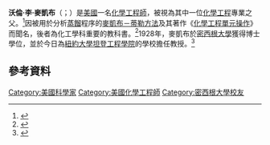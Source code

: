 {{Infobox scientist
| name = 沃倫·李·麥凱布
| native_name = Warren Lee McCabe
| native_name_lang = en
| birth_date = {{Birth date|1899|8|7}}
| birth_place = [[美國|美國]][[密西根州|密西根州]][[貝城_(密西根州)|貝城]] 
| death_date = {{Death date and age|1982|8|24|1899|8|7}}
| death_place = 美國[[北卡羅萊納州|北卡羅萊納州]]{{link-en|黑山城|Black Mountain, North Carolina}}
| nationality = {{USA}}
| field = [[化學工程|化學工程]]
| alma_mater = [[密西根大學|密西根大學]]
| known_for = {{nowrap|[[麥凱布－蒂勒方法|麥凱布－蒂勒方法]] }}
| awards = {{nowrap|[[William_H._Walker_Award|William H. Walker Award]] <br /> Founder's Award <br /> [[Warren_K._Lewis_Award|Warren K. Lewis Award]] <br /> [[Tyler_Award|Tyler Award]] <br /> [[U.S._Presidential_Certificate_of_Merit|U.S. Presidential Certificate of Merit]] <br /> [[Golden_Key_Award|Golden Key Award]] }}
}}

'''沃倫·李·麥凱布'''（{{lang-en|Warren Lee McCabe}}；{{bd|1899年|8月7日|1982年|8月24日}}）是[[美國|美國]]一名[[化學工程師|化學工程師]]，被視為其中一位[[化學工程|化學工程]]專業之父。<ref>{{cite book|title=Memorial Tributes: National Academy of Engineering|volume=2|year=1984|publisher=The National Academies Press|isbn=978-0-309-03482-1|page=193|url=http://www.nap.edu/openbook.php?record_id=565&page=193|access-date=2016-09-08|archive-date=2014-12-08|archive-url=https://web.archive.org/web/20141208123612/http://www.nap.edu/openbook.php?record_id=565&page=193|dead-url=no}}</ref>因被用於分析[[蒸餾|蒸餾]]程序的[[麥凱布－蒂勒方法|麥凱布－蒂勒方法]]及其著作《[[化學工程單元操作_(書)|化學工程單元操作]]》而聞名，後者為化工學科重要的教科書。<ref>{{cite web|url=http://www.che.ncsu.edu/home/seminars/mccabe.html|title=Seminars: Warren L. McCabe|website=Department of Chemical & Biomolecular Engineering, [[North_Carolina_State_University|North Carolina State University]]|accessdate=3 February 2014|deadurl=yes|archiveurl=https://web.archive.org/web/20131124041227/http://www.che.ncsu.edu/home/seminars/mccabe.html|archivedate=2013年11月24日}}</ref>1928年，麥凱布於[[密西根大學|密西根大學]]獲得博士學位，並於今日為[[紐約大學坦登工程學院|紐約大學坦登工程學院]]的學校擔任教授。<ref>{{Cite web |url=http://engineering.nyu.edu/files/Polytechnic_eBook_for_web.pdf |title=存档副本 |access-date=2016-09-08 |archive-url=https://web.archive.org/web/20150617144959/http://engineering.nyu.edu/files/Polytechnic_eBook_for_web.pdf |archive-date=2015-06-17 |dead-url=yes }}</ref>

== 參考資料 ==
{{Reflist}}

{{化學工程}}
{{normdaten}}
{{DEFAULTSORT:McCabe, Warren L.}}
[[Category:美國科學家|Category:美國科學家]]
[[Category:美國化學工程師|Category:美國化學工程師]]
[[Category:密西根大學校友|Category:密西根大學校友]]
{{US-scientist-stub}}